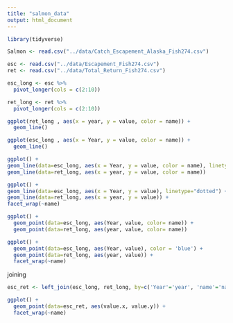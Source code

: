 ```yaml
---
title: "salmon_data"
output: html_document
---
```


```r
library(tidyverse)
```


```r
Salmon <- read.csv("../data/Catch_Escapement_Alaska_Fish274.csv")
```


```r
esc <- read.csv("../data/Escapement_Fish274.csv")
ret <- read.csv("../data/Total_Return_Fish274.csv")
```

```r
esc_long <- esc %>%
  pivot_longer(cols = c(2:10))
```


```r
ret_long <- ret %>%
  pivot_longer(cols = c(2:10))
```

```r
ggplot(ret_long , aes(x = year, y = value, color = name)) +
  geom_line()
```

```r
ggplot(esc_long , aes(x = Year, y = value, color = name)) +
  geom_line()
```

```r
ggplot() + 
geom_line(data=esc_long, aes(x = Year, y = value, color = name), linetype="dotted") + 
geom_line(data=ret_long, aes(x = year, y = value, color = name))
```

```r
ggplot() + 
geom_line(data=esc_long, aes(x = Year, y = value), linetype="dotted") + 
geom_line(data=ret_long, aes(x = year, y = value)) +
facet_wrap(~name)
```

```r
ggplot() +
  geom_point(data=esc_long, aes(Year, value, color= name)) +
  geom_point(data=ret_long, aes(year, value, color= name))
```
```r
ggplot() +
  geom_point(data=esc_long, aes(Year, value), color = 'blue') +
  geom_point(data=ret_long, aes(year, value)) +
  facet_wrap(~name)
```
joining

```r
esc_ret <- left_join(esc_long, ret_long, by=c('Year'='year', 'name'='name'))
```


```r
ggplot() +
  geom_point(data=esc_ret, aes(value.x, value.y)) +
  facet_wrap(~name)
```

